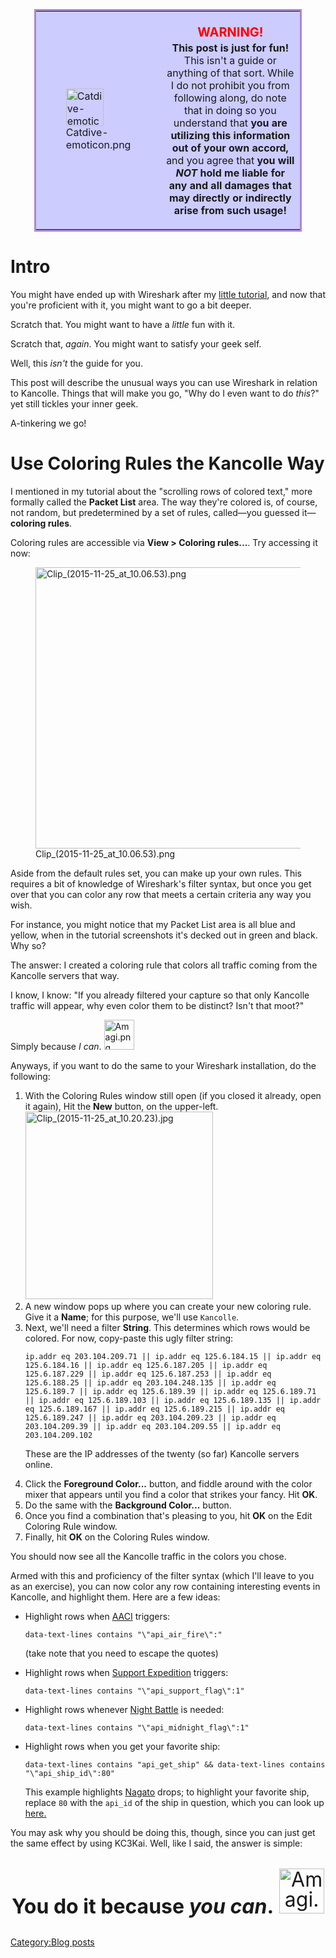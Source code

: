 <table style="background:#CCF;border:3px solid #A8C;width:85%;margin:3px auto 3px auto;padding:0;">
<tr>
<td style="vertical-align:middle;text-align:left;" width="64px">[[File:Catdive-emoticon.png|60px]]</td>
<td style="vertical-align:middle;text-align:center;" ><span style="height:30px;line-height:30px;color:#F00;font-size:20px;">'''WARNING!'''</span><br/>'''This post is just for fun!''' This isn't a guide or anything of that sort. While I do not prohibit you from following along, do note that in doing so you understand that '''you are utilizing this information out of your own accord,''' and you agree that '''you will ''NOT'' hold me liable for any and all damages that may directly or indirectly arise from such usage!'''</td>
</tr>
</table>

=Intro=

You might have ended up with Wireshark after my [[User blog:Martirsadota/Utilizing Wireshark for Kancolle Asset Grabbing|little tutorial]], and now that you're proficient with it, you might want to go a bit deeper.

Scratch that. You might want to have a ''little'' fun with it.

Scratch that, ''again''. You might want to satisfy your geek self.

Well, this ''isn't'' the guide for you.

This post will describe the unusual ways you can use Wireshark in relation to Kancolle. Things that will make you go, "Why do I even want to do ''this''?" yet still tickles your inner geek.

A-tinkering we go!

=Use Coloring Rules the Kancolle Way=

I mentioned in my tutorial about the "scrolling rows of colored text," more formally called the '''Packet List''' area. The way they're colored is, of course, not random, but predetermined by a set of rules, called—you guessed it—'''coloring rules'''.

Coloring rules are accessible via '''View > Coloring rules...'''. Try accessing it now:

[[File:Clip_(2015-11-25_at_10.06.53).png|450px|center|thumb]]

Aside from the default rules set, you can make up your own rules. This requires a bit of knowledge of Wireshark's filter syntax, but once you get over that you can color any row that meets a certain criteria any way you wish.

For instance, you might notice that my Packet List area is all blue and yellow, when in the tutorial screenshots it's decked out in green and black. Why so?

The answer: I created a coloring rule that colors all traffic coming from the Kancolle servers that way.

I know, I know: "If you already filtered your capture so that only Kancolle traffic will appear, why even color them to be distinct? Isn't that moot?"

Simply because ''I can''. [[File:Amagi.png|48px|link=]]

Anyways, if you want to do the same to your Wireshark installation, do the following:

# With the Coloring Rules window still open (if you closed it already, open it again), Hit the '''New''' button, on the upper-left.<br/>[[File:Clip_(2015-11-25_at_10.20.23).jpg|center|300px]]
# A new window pops up where you can create your new coloring rule. Give it a '''Name'''; for this purpose,  we'll use <code>Kancolle</code>.
# Next, we'll need a filter '''String'''. This determines which rows would be colored. For now, copy-paste this ugly filter string:<pre style="word-wrap:break-word;">ip.addr eq 203.104.209.71 || ip.addr eq 125.6.184.15 || ip.addr eq 125.6.184.16 || ip.addr eq 125.6.187.205 || ip.addr eq 125.6.187.229 || ip.addr eq 125.6.187.253 || ip.addr eq 125.6.188.25 || ip.addr eq 203.104.248.135 || ip.addr eq 125.6.189.7 || ip.addr eq 125.6.189.39 || ip.addr eq 125.6.189.71 || ip.addr eq 125.6.189.103 || ip.addr eq 125.6.189.135 || ip.addr eq 125.6.189.167 || ip.addr eq 125.6.189.215 || ip.addr eq 125.6.189.247 || ip.addr eq 203.104.209.23 || ip.addr eq 203.104.209.39 || ip.addr eq 203.104.209.55 || ip.addr eq 203.104.209.102</pre>These are the IP addresses of the twenty (so far) Kancolle servers online.
# Click the '''Foreground Color...''' button, and fiddle around with the color mixer that appears until you find a color that strikes your fancy. Hit '''OK'''.
# Do the same with the '''Background Color...''' button.
# Once you find a combination that's pleasing to you, hit '''OK''' on the Edit Coloring Rule window.
# Finally, hit '''OK''' on the Coloring Rules window.

You should now see all the Kancolle traffic in the colors you chose.

Armed with this and proficiency of the filter syntax (which I'll leave to you as an exercise), you can now color any row containing interesting events in Kancolle, and highlight them. Here are a few ideas:

* Highlight rows when [[Aerial Combat#Anti-Air Cut-In|AACI]] triggers:<pre>data-text-lines contains "\"api_air_fire\":"</pre>(take note that you need to escape the quotes)
* Highlight rows when [[Expedition#Support expedition|Support Expedition]] triggers:<pre>data-text-lines contains "\"api_support_flag\":1"</pre>
* Highlight rows whenever [[Combat#Night Combat|Night Battle]] is needed:<pre>data-text-lines contains "\"api_midnight_flag\":1"</pre>
* Highlight rows when you get your favorite ship:<pre>data-text-lines contains "api_get_ship" && data-text-lines contains "\"api_ship_id\":80"</pre>This example highlights [[Nagato]] drops; to highlight your favorite ship, replace <code>80</code> with the <code>api_id</code> of the ship in question, which you can look up [https://github.com/gakada/KCTools/blob/master/Data/Ships.csv here.]

You may ask why you should be doing this, though, since you can just get the same effect by using KC3Kai. Well, like I said, the answer is simple:

<div style="font-size:32px;line-height:32px;width:100%;text-align:center;">'''You do it because ''you can''.''' [[File:Amagi.png|72px|link=]]</div>
[[Category:Blog posts]]